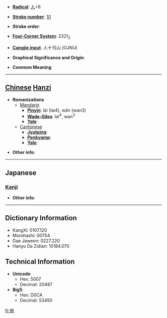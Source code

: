 * '''[[Wiktionary:Chinese radical index| Radical]]''': [[Wiktionary:Chinese radical index 人|人]]+8

* '''[[Wiktionary:Chinese total strokes index|Stroke number]]''': [[Wiktionary:Chinese total strokes index 10|10]]

* '''Stroke order''': 

* '''[[Wiktionary:Chinese four corner index|Four-Corner System]]''': 2321<sub>2</sub>

* '''[[Wiktionary:Chinese Cangjie index|Cangjie input]]''': 人十弓山 (OJNU)

* '''Graphical Significance and Origin''': 

* '''Common Meaning'''

----

== [[Chinese]] [[Hanzi]] ==

* '''Romanizations'''
** [[Mandarin]]
*** '''[[Pinyin]]''': lài (lai4), wǎn (wan3)
*** '''[[Wade-Giles]]''': lai<sup>4</sup>, wan<sup>3</sup>
*** '''[[Yale]]''': 
**[[Cantonese]]
***'''[[Jyutping]]''':
***'''[[Penkyamp]]''': 
***'''[[Yale]]''': 

* '''Other info''': 

----

==Japanese==
===[[Kanji]]===
{{kanji|on readings=[[えん]] (en), [[おん]] (on)
|kun readings=[[たのしむ]] (tanoshimu), [[よろこぶ]] (yorokobu), [[すすめる]] (susumeru)
}}

* '''Other info''':  

----

== Dictionary Information ==

* KangXi: 0107.120
* Morohashi: 00754
* Dae Jaweon: 0227.220
* Hanyu Da Zidian: 10184.070

== Technical Information ==

* '''Unicode''':
** Hex: 5007
** Decimal: 20487
* '''Big5''':
** Hex: D0CA
** Decimal: 53450

[[fr:倇]]